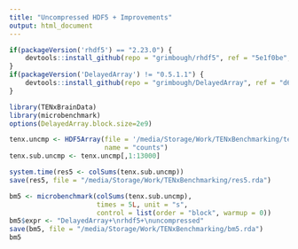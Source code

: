 ```yaml
---
title: "Uncompressed HDF5 + Improvements"
output: html_document
---
```


```r
if(packageVersion('rhdf5') == "2.23.0") {
    devtools::install_github(repo = "grimbough/rhdf5", ref = "5e1f0be", quiet = TRUE, force = TRUE)
}
if(packageVersion('DelayedArray') != "0.5.1.1") {
    devtools::install_github(repo = "grimbough/DelayedArray", ref = "d61695b",  quiet = TRUE, force = TRUE)
}
```

```r
library(TENxBrainData)
library(microbenchmark)
options(DelayedArray.block.size=2e9)
```

```r
tenx.uncmp <- HDF5Array(file = '/media/Storage/Work/TENxBenchmarking/tenx_uncompressed.h5', 
                        name = "counts")
tenx.sub.uncmp <- tenx.uncmp[,1:13000]
```

```r
system.time(res5 <- colSums(tenx.sub.uncmp))
save(res5, file = "/media/Storage/Work/TENxBenchmarking/res5.rda")
```

```r
bm5 <- microbenchmark(colSums(tenx.sub.uncmp),
                      times = 5L, unit = "s",
                      control = list(order = "block", warmup = 0))
bm5$expr <- "DelayedArray+\nrhdf5+\nuncompressed"
save(bm5, file = "/media/Storage/Work/TENxBenchmarking/bm5.rda")
bm5
```
